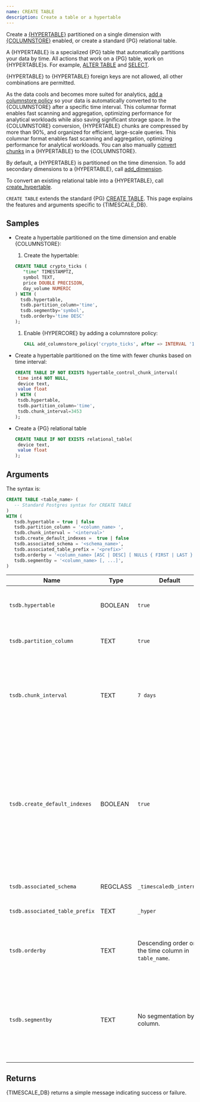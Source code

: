 ```yaml
---
name: CREATE TABLE
description: Create a table or a hypertable
---
```



Create a [{HYPERTABLE}][hypertable-docs] partitioned on a single dimension with [{COLUMNSTORE}][hypercore] enabled, or 
create a standard {PG} relational table. 

A {HYPERTABLE} is a specialized {PG} table that automatically partitions your data by time. All actions that work on a 
{PG} table, work on {HYPERTABLE}s. For example, [ALTER TABLE][alter_table_hypercore] and [SELECT][sql-select].

{HYPERTABLE} to {HYPERTABLE} foreign keys are not allowed, all other combinations are permitted.

As the data cools and becomes more suited for analytics, [add a columnstore policy][add_columnstore_policy] so your data 
is automatically converted to the {COLUMNSTORE} after a specific time interval. This columnar format enables fast 
scanning and aggregation, optimizing performance for analytical workloads while also saving significant storage space. 
In the {COLUMNSTORE} conversion, {HYPERTABLE} chunks are compressed by more than 90%, and organized for efficient, 
large-scale queries. This columnar format enables fast scanning and aggregation, optimizing performance for analytical 
workloads. You can also manually [convert chunks][convert_to_columnstore] in a {HYPERTABLE} to the {COLUMNSTORE}.

By default, a {HYPERTABLE} is partitioned on the time dimension. To add secondary dimensions to a {HYPERTABLE}, 
call [add_dimension][add-dimension]. 

To convert an existing relational table into a {HYPERTABLE}, call [create_hypertable][create_hypertable].

`CREATE TABLE` extends the standard {PG} [CREATE TABLE][pg-create-table]. This page explains the features and 
arguments specific to {TIMESCALE_DB}. 

<Since2200 />

## Samples

- Create a hypertable partitioned on the time dimension and enable {COLUMNSTORE}:

   1. Create the hypertable:

     ```sql
     CREATE TABLE crypto_ticks (
        "time" TIMESTAMPTZ,
        symbol TEXT,
        price DOUBLE PRECISION,
        day_volume NUMERIC
     ) WITH (
       tsdb.hypertable,
       tsdb.partition_column='time',
       tsdb.segmentby='symbol', 
       tsdb.orderby='time DESC'
     );
     ```
  
   1. Enable {HYPERCORE} by adding a columnstore policy:
      ```sql
      CALL add_columnstore_policy('crypto_ticks', after => INTERVAL '1d');
      ```

- Create a hypertable partitioned on the time with fewer chunks based on time interval:

   ```sql
   CREATE TABLE IF NOT EXISTS hypertable_control_chunk_interval(
    time int4 NOT NULL, 
    device text, 
    value float
   ) WITH (
    tsdb.hypertable,
    tsdb.partition_column='time',
    tsdb.chunk_interval=3453
   );
   ```

- Create a {PG} relational table
   ```sql
   CREATE TABLE IF NOT EXISTS relational_table(
    device text, 
    value float
   );
   ```


## Arguments

The syntax is:

``` sql
CREATE TABLE <table_name> (
   -- Standard Postgres syntax for CREATE TABLE  
) 
WITH (
   tsdb.hypertable = true | false
   tsdb.partition_column = '<column_name> ',
   tsdb.chunk_interval = '<interval>'
   tsdb.create_default_indexes =  true | false
   tsdb.associated_schema = '<schema_name>',
   tsdb.associated_table_prefix = '<prefix>'
   tsdb.orderby = '<column_name> [ASC | DESC] [ NULLS { FIRST | LAST } ] [, ...]',
   tsdb.segmentby = '<column_name> [, ...]',
)
```

| Name                           | Type             | Default  | Required                                                    | Description                                                                                                                                                                                                                               |
|--------------------------------|------------------|----------|-------------------------------------------------------------|-------------------------------------------------------------------------------------------------------------------------------------------------------------------------------------------------------------------------------------------|
| `tsdb.hypertable`              |BOOLEAN| `true`   | ✖                                                           | Create a new [hypertable][hypertable-docs] for time-series data rather than a standard {PG} relational table.                                                                                                                              |
| `tsdb.partition_column`        |TEXT| `true`   | ✖                                                           | Set the time column to automatically partition your time-series data by.                                                                                                                                                                  |
| `tsdb.chunk_interval`          |TEXT| `7 days` | ✖                                                           | Change this to better suit your needs. For example, if you set `chunk_interval` to 1 day, each chunk stores data from the same day. Data from different days is stored in different chunks.                                          |
| `tsdb.create_default_indexes`  | BOOLEAN | `true`   | ✖                                                           | Set to `false` to not automatically create indexes. <br/> The default indexes are: <ul><li>On all hypertables, a descending index on `partition_column`</li><li>On hypertables with space partitions, an index on the space parameter and `partition_column`</li></ul> |
| `tsdb.associated_schema`       |REGCLASS| `_timescaledb_internal` |  ✖  | Set the schema name for internal hypertable tables.                                                                                                                                                                                       |
| `tsdb.associated_table_prefix` |TEXT|`_hyper`| ✖  | Set the prefix for the names of internal hypertable chunks.                                                                                                                                                                               |
| `tsdb.orderby`                 |TEXT| Descending order on the time column in `table_name`. | ✖| The order in which items are used in the {COLUMNSTORE}. Specified in the same way as an `ORDER BY` clause in a `SELECT` query. |
| `tsdb.segmentby`               |TEXT| No segmentation by column.  | ✖| Set the list of columns used to segment data in the {COLUMNSTORE} for `table`. An identifier representing the source of the data such as `device_id` or `tags_id` is usually a good candidate. |


## Returns

{TIMESCALE_DB} returns a simple message indicating success or failure. 


[pg-create-table]: https://www.postgresql.org/docs/current/sql-createtable.html
[create_distributed_hypertable]: /api/:currentVersion:/distributed-hypertables/create_distributed_hypertable
[hash-partitions]: /use-timescale/:currentVersion:/hypertables/#hypertable-partitioning
[hypertable-docs]: /use-timescale/:currentVersion:/hypertables/
[declarative-partitioning]: https://www.postgresql.org/docs/current/ddl-partitioning.html#DDL-PARTITIONING-DECLARATIVE
[inheritance]: https://www.postgresql.org/docs/current/ddl-partitioning.html#DDL-PARTITIONING-USING-INHERITANCE
[migrate-data]: /api/:currentVersion:/hypertable/create_table/#arguments
[dimension-info]: /api/:currentVersion:/hypertable/create_table/#dimension-info
[chunk_interval]: /api/:currentVersion:/hypertable/set_chunk_time_interval/
[about-constraints]: /use-timescale/:currentVersion:/schema-management/about-constraints
[share-row-exclusive]: https://www.postgresql.org/docs/current/sql-lock.html
[by-range]: /api/:currentVersion:/hypertable/create_table/#by_range
[by-hash]: /api/:currentVersion:/hypertable/create_table/#by_hash
[sample-time-range]: /api/:currentVersion:/hypertable/create_table/#time-partition-a-hypertable-by-time-range
[sample-composite-columns]: /api/:currentVersion:/hypertable/create_table/#time-partition-a-hypertable-using-composite-columns-and-immutable-functions
[sample-iso-formatting]: /api/:currentVersion:/hypertable/create_table/#time-partition-a-hypertable-using-iso-formatting
[create_hypertable]: /api/:currentVersion:/hypertable/create_hypertable/
[alter_table_hypercore]: /api/:currentVersion:/hypercore/alter_table/
[sql-select]:https://www.postgresql.org/docs/current/sql-select.html
[add-dimension]: /api/:currentVersion:/hypertable/add_dimension/
[hypercore]: /use-timescale/:currentVersion:/hypercore/
[columnstore-default-arguments]: /api/:currentVersion:/hypercore/alter_table/#arguments
[setup-hypercore]: /use-timescale/:currentVersion:/hypercore/real-time-analytics-in-hypercore/
[hypercore]: /use-timescale/:currentVersion:/hypercore/
[add_columnstore_policy]: /api/:currentVersion:/hypercore/add_columnstore_policy/
[convert_to_columnstore]: /api/:currentVersion:/hypercore/convert_to_columnstore/
[bloom-filters]: https://en.wikipedia.org/wiki/Bloom_filter
